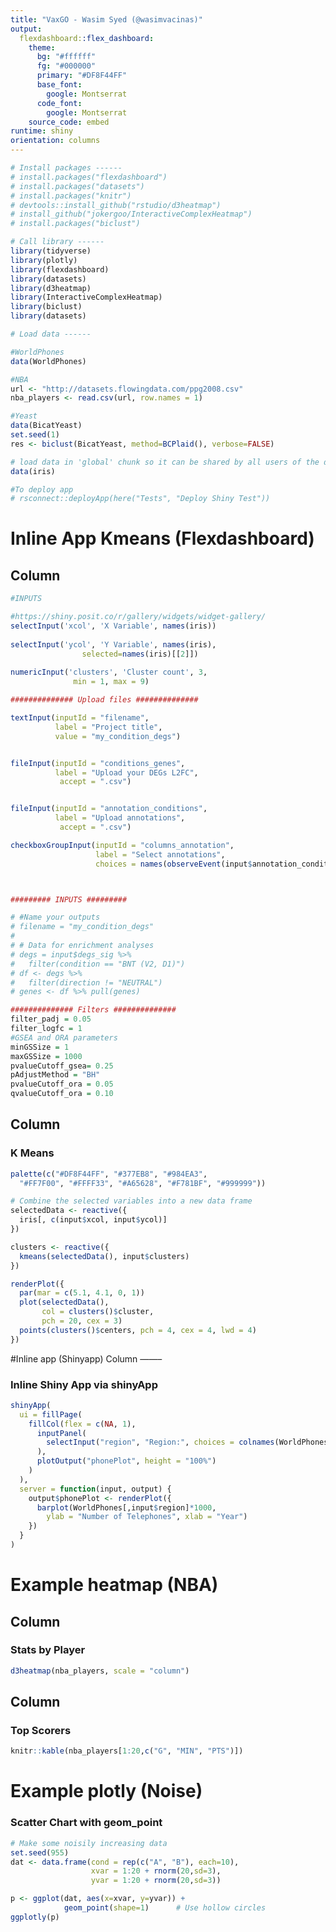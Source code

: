 ```yaml
---
title: "VaxGO - Wasim Syed (@wasimvacinas)"
output: 
  flexdashboard::flex_dashboard:
    theme:
      bg: "#ffffff"
      fg: "#000000" 
      primary: "#DF8F44FF"
      base_font:
        google: Montserrat
      code_font:
        google: Montserrat
    source_code: embed 
runtime: shiny
orientation: columns
---
```


```r

# Install packages ------
# install.packages("flexdashboard")
# install.packages("datasets")
# install.packages("knitr")
# devtools::install_github("rstudio/d3heatmap")
# install_github("jokergoo/InteractiveComplexHeatmap")
# install.packages("biclust")

# Call library ------
library(tidyverse)
library(plotly)
library(flexdashboard)
library(datasets)
library(d3heatmap)
library(InteractiveComplexHeatmap)
library(biclust)
library(datasets)

# Load data ------

#WorldPhones
data(WorldPhones)

#NBA
url <- "http://datasets.flowingdata.com/ppg2008.csv"
nba_players <- read.csv(url, row.names = 1)

#Yeast
data(BicatYeast)
set.seed(1)
res <- biclust(BicatYeast, method=BCPlaid(), verbose=FALSE)

# load data in 'global' chunk so it can be shared by all users of the dashboard
data(iris)

#To deploy app
# rsconnect::deployApp(here("Tests", "Deploy Shiny Test"))
```

# Inline App Kmeans (Flexdashboard)

## Column {.sidebar}

```r

#INPUTS

#https://shiny.posit.co/r/gallery/widgets/widget-gallery/ 
selectInput('xcol', 'X Variable', names(iris))
    
selectInput('ycol', 'Y Variable', names(iris),
                selected=names(iris)[[2]])
    
numericInput('clusters', 'Cluster count', 3,
              min = 1, max = 9)

############## Upload files ############## 

textInput(inputId = "filename", 
          label = "Project title", 
          value = "my_condition_degs")


fileInput(inputId = "conditions_genes", 
          label = "Upload your DEGs L2FC",
           accept = ".csv")


fileInput(inputId = "annotation_conditions", 
          label = "Upload annotations",
           accept = ".csv")

checkboxGroupInput(inputId = "columns_annotation", 
                   label = "Select annotations", 
                   choices = names(observeEvent(input$annotation_conditions)))



######### INPUTS #########

# #Name your outputs
# filename = "my_condition_degs"
# 
# # Data for enrichment analyses
# degs = input$degs_sig %>%
#   filter(condition == "BNT (V2, D1)")
# df <- degs %>%
#   filter(direction != "NEUTRAL")
# genes <- df %>% pull(genes)

############## Filters ##############
filter_padj = 0.05
filter_logfc = 1
#GSEA and ORA parameters
minGSSize = 1
maxGSSize = 1000
pvalueCutoff_gsea= 0.25
pAdjustMethod = "BH"
pvalueCutoff_ora = 0.05
qvalueCutoff_ora = 0.10


```



## Column

### K Means

```r
palette(c("#DF8F44FF", "#377EB8", "#984EA3",
  "#FF7F00", "#FFFF33", "#A65628", "#F781BF", "#999999"))

# Combine the selected variables into a new data frame
selectedData <- reactive({
  iris[, c(input$xcol, input$ycol)]
})

clusters <- reactive({
  kmeans(selectedData(), input$clusters)
})

renderPlot({
  par(mar = c(5.1, 4.1, 0, 1))
  plot(selectedData(),
       col = clusters()$cluster,
       pch = 20, cex = 3)
  points(clusters()$centers, pch = 4, cex = 4, lwd = 4)
})
```

#Inline app (Shinyapp) Column -------- 

### Inline Shiny App via shinyApp {data-orientation=rows}

```r
shinyApp(
  ui = fillPage(
    fillCol(flex = c(NA, 1), 
      inputPanel(
        selectInput("region", "Region:", choices = colnames(WorldPhones))
      ),
      plotOutput("phonePlot", height = "100%")
    )
  ),
  server = function(input, output) {
    output$phonePlot <- renderPlot({
      barplot(WorldPhones[,input$region]*1000, 
        ylab = "Number of Telephones", xlab = "Year")
    })
  }
)
```

# Example heatmap (NBA)

## Column {data-width="650"}

### Stats by Player

```r
d3heatmap(nba_players, scale = "column")
```

## Column {data-width="350"}

### Top Scorers

```r
knitr::kable(nba_players[1:20,c("G", "MIN", "PTS")])
```

# Example plotly (Noise)

### Scatter Chart with geom_point

```r

# Make some noisily increasing data
set.seed(955)
dat <- data.frame(cond = rep(c("A", "B"), each=10),
                  xvar = 1:20 + rnorm(20,sd=3),
                  yvar = 1:20 + rnorm(20,sd=3))

p <- ggplot(dat, aes(x=xvar, y=yvar)) +
            geom_point(shape=1)      # Use hollow circles
ggplotly(p)
```
